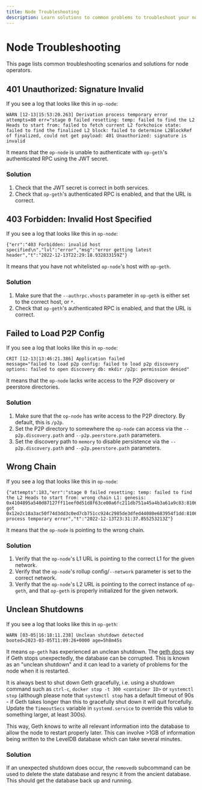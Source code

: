 ```yaml
---
title: Node Troubleshooting
description: Learn solutions to common problems to troubleshoot your node.
---
```



# Node Troubleshooting

This page lists common troubleshooting scenarios and solutions for node operators.

## 401 Unauthorized: Signature Invalid

If you see a log that looks like this in `op-node`:

```
WARN [12-13|15:53:20.263] Derivation process temporary error       attempts=80 err="stage 0 failed resetting: temp: failed to find the L2 Heads to start from: failed to fetch current L2 forkchoice state: failed to find the finalized L2 block: failed to determine L2BlockRef of finalized, could not get payload: 401 Unauthorized: signature is invalid
```

It means that the `op-node` is unable to authenticate with `op-geth`'s authenticated RPC using the JWT secret. 

### Solution

1.  Check that the JWT secret is correct in both services.
2.  Check that `op-geth`'s authenticated RPC is enabled, and that the URL is correct.

## 403 Forbidden: Invalid Host Specified

If you see a log that looks like this in `op-node`:

```
{"err":"403 Forbidden: invalid host specified\n","lvl":"error","msg":"error getting latest header","t":"2022-12-13T22:29:18.932833159Z"}
```

It means that you have not whitelisted `op-node`'s host with `op-geth`. 

### Solution

1.  Make sure that the `--authrpc.vhosts` parameter in `op-geth` is either set to the correct host, or `*`.
2.  Check that `op-geth`'s authenticated RPC is enabled, and that the URL is correct.

## Failed to Load P2P Config

If you see a log that looks like this in `op-node`:

```
CRIT [12-13|13:46:21.386] Application failed                       message="failed to load p2p config: failed to load p2p discovery options: failed to open discovery db: mkdir /p2p: permission denied"
```

It means that the `op-node` lacks write access to the P2P discovery or peerstore directories. 

### Solution

1.  Make sure that the `op-node` has write access to the P2P directory. By default, this is `/p2p`.
2.  Set the P2P directory to somewhere the `op-node` can access via the `--p2p.discovery.path` and `--p2p.peerstore.path` parameters.
3.  Set the discovery path to `memory` to disable persistence via the `--p2p.discovery.path` and `--p2p.peerstore.path` parameters.

## Wrong Chain

If you see a log that looks like this in `op-node`:

```
{"attempts":183,"err":"stage 0 failed resetting: temp: failed to find the L2 Heads to start from: wrong chain L1: genesis: 0x4104895a540d87127ff11eef0d51d8f63ce00a6fc211db751a45a4b3a61a9c83:8106656, got 0x12e2c18a3ac50f74d3dd3c0ed7cb751cc924c2985de3dfed44080e683954f1dd:8106656","lvl":"warn","msg":"Derivation process temporary error","t":"2022-12-13T23:31:37.855253213Z"}
```

It means that the `op-node` is pointing to the wrong chain. 

### Solution

1.  Verify that the `op-node`'s L1 URL is pointing to the correct L1 for the given network.
2.  Verify that the `op-node`'s rollup config/`--network` parameter is set to the correct network.
3.  Verify that the `op-node`'s L2 URL is pointing to the correct instance of `op-geth`, and that `op-geth` is properly initialized for the given network.

## Unclean Shutdowns

If you see a log that looks like this in `op-geth`:

```
WARN [03-05|16:18:11.238] Unclean shutdown detected                booted=2023-03-05T11:09:26+0000 age=5h8m45s
```

It means `op-geth` has experienced an unclean shutdown. The [geth docs](https://geth.ethereum.org/docs/fundamentals/databases#unclean-shutdowns)
say if Geth stops unexpectedly, the database can be corrupted. This is known as an 
"unclean shutdown" and it can lead to a variety of problems for the node when 
it is restarted. 

It is always best to shut down Geth gracefully, i.e. using a 
shutdown command such as `ctrl-c`, `docker stop -t 300 <container ID>` or 
`systemctl stop` (although please note that `systemctl stop` has a default timeout 
of 90s - if Geth takes longer than this to gracefully shut down it will quit 
forcefully. Update the `TimeoutSecs` variable in `systemd.service` to override this 
value to something larger, at least 300s). 

This way, Geth knows to write all relevant information into the database to 
allow the node to restart properly later. This can involve >1GB of information 
being written to the LevelDB database which can take several minutes.

### Solution

If an unexpected shutdown does occur, the `removedb` subcommand can be used to 
delete the state database and resync it from the ancient database. This should 
get the database back up and running.
